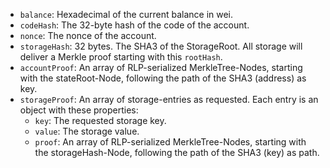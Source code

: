 - `balance`: Hexadecimal of the current balance in wei.
- `codeHash`: The 32-byte hash of the code of the account.
- `nonce`: The nonce of the account.
- `storageHash`: 32 bytes. The SHA3 of the StorageRoot. All storage will deliver a Merkle proof starting with this `rootHash`.
- `accountProof`: An array of RLP-serialized MerkleTree-Nodes, starting with the stateRoot-Node, following the path of the SHA3 (address) as key.
- `storageProof`: An array of storage-entries as requested. Each entry is an object with these properties:
  - `key`: The requested storage key.
  - `value`: The storage value.
  - `proof`: An array of RLP-serialized MerkleTree-Nodes, starting with the storageHash-Node, following the path of the SHA3 (key) as path.

